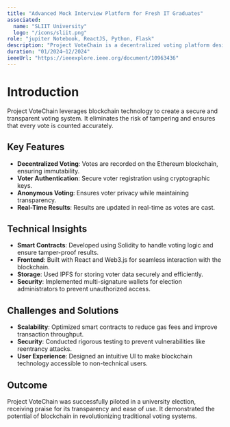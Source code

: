 ```yaml
---
title: "Advanced Mock Interview Platform for Fresh IT Graduates"
associated:
  name: "SLIIT University"
  logo: "/icons/sliit.png"
role: "jupiter Notebook, ReactJS, Python, Flask"
description: "Project VoteChain is a decentralized voting platform designed to ensure transparency, security, and immutability in elections."
duration: "01/2024–12/2024"
ieeeUrl: "https://ieeexplore.ieee.org/document/10963436"
---
```


# Introduction

Project VoteChain leverages blockchain technology to create a secure and transparent voting system. It eliminates the risk of tampering and ensures that every vote is counted accurately.

## Key Features

- **Decentralized Voting**: Votes are recorded on the Ethereum blockchain, ensuring immutability.
- **Voter Authentication**: Secure voter registration using cryptographic keys.
- **Anonymous Voting**: Ensures voter privacy while maintaining transparency.
- **Real-Time Results**: Results are updated in real-time as votes are cast.

## Technical Insights

- **Smart Contracts**: Developed using Solidity to handle voting logic and ensure tamper-proof results.
- **Frontend**: Built with React and Web3.js for seamless interaction with the blockchain.
- **Storage**: Used IPFS for storing voter data securely and efficiently.
- **Security**: Implemented multi-signature wallets for election administrators to prevent unauthorized access.

## Challenges and Solutions

- **Scalability**: Optimized smart contracts to reduce gas fees and improve transaction throughput.
- **Security**: Conducted rigorous testing to prevent vulnerabilities like reentrancy attacks.
- **User Experience**: Designed an intuitive UI to make blockchain technology accessible to non-technical users.

## Outcome

Project VoteChain was successfully piloted in a university election, receiving praise for its transparency and ease of use. It demonstrated the potential of blockchain in revolutionizing traditional voting systems.
